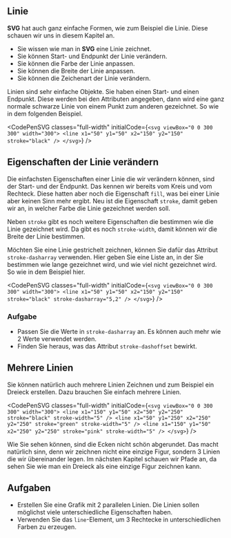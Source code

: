 
## Linie

**SVG** hat auch ganz einfache Formen, wie zum Beispiel die Linie. Diese schauen wir uns in diesem Kapitel an.

<LearningGoals>

- Sie wissen wie man in **SVG** eine Linie zeichnet.
- Sie können Start- und Endpunkt der Linie verändern.
- Sie können die Farbe der Linie anpassen.
- Sie können die Breite der Linie anpassen.
- Sie können die Zeichenart der Linie verändern.

</LearningGoals>

Linien sind sehr einfache Objekte. Sie haben einen Start- und einen Endpunkt. Diese werden bei den Attributen angegeben, dann wird eine ganz normale schwarze Linie von einem Punkt zum anderen gezeichnet. So wie in dem folgenden Beispiel.

<CodePenSVG
  classes="full-width"
  initialCode={`<svg viewBox="0 0 300 300" width="300">
    <line
      x1="50"
      y1="50"
      x2="150"
      y2="150"
      stroke="black"
    />
</svg>`}
/>

<Section>

## Eigenschaften der Linie verändern

Die einfachsten Eigenschaften einer Linie die wir verändern können, sind der Start- und der Endpunkt. Das kennen wir bereits vom Kreis und vom Rechteck. Diese hatten aber noch die Eigenschaft `fill`, was bei einer Linie aber keinen Sinn mehr ergibt. Neu ist die Eigenschaft `stroke`, damit geben wir an, in welcher Farbe die Linie gezeichnet werden soll.

Neben `stroke` gibt es noch weitere Eigenschaften die bestimmen wie die Linie gezeichnet wird. Da gibt es noch `stroke-width`, damit können wir die Breite der Linie bestimmen.

Möchten Sie eine Linie gestrichelt zeichnen, können Sie dafür das Attribut `stroke-dasharray` verwenden. Hier geben Sie eine Liste an, in der Sie bestimmen wie lange gezeichnet wird, und wie viel nicht gezeichnet wird. So wie in dem Beispiel hier.


<CodePenSVG
  classes="full-width"
  initialCode={`<svg viewBox="0 0 300 300" width="300">
    <line x1="50" y1="50" x2="150" y2="150"
      stroke="black"
      stroke-dasharray="5,2"
    />
</svg>`}
/>

### Aufgabe

- Passen Sie die Werte in `stroke-dasharray` an. Es können auch mehr wie 2 Werte verwendet werden.
- Finden Sie heraus, was das Attribut `stroke-dashoffset` bewirkt.

</Section>

## Mehrere Linien

Sie können natürlich auch mehrere Linien Zeichnen und zum Beispiel ein Dreieck erstellen. Dazu brauchen Sie einfach mehrere Linien.

<CodePenSVG
  classes="full-width"
  initialCode={`<svg viewBox="0 0 300 300" width="300">
    <line x1="150" y1="50" x2="50" y2="250"
      stroke="black"
      stroke-width="5"
    />
    <line x1="50" y1="250" x2="250" y2="250"
      stroke="green"
      stroke-width="5"
    />
    <line x1="150" y1="50" x2="250" y2="250"
      stroke="pink"
      stroke-width="5"
    />
</svg>`}
/>

Wie Sie sehen können, sind die Ecken nicht schön abgerundet. Das macht natürlich sinn, denn wir zeichnen nicht eine einzige Figur, sondern 3 Linien die wir übereinander legen. Im nächsten  Kapitel schauen wir Pfade an, da sehen Sie wie man ein Dreieck als eine einzige Figur zeichnen kann.

<Section className="exercise">

## Aufgaben

- Erstellen Sie eine Grafik mit 2 parallelen Linien. Die Linien sollen möglichst viele unterschiedliche Eigenschaften haben.
- Verwenden Sie das `line`-Element, um 3 Rechtecke in unterschiedlichen Farben zu erzeugen.

</Section>
